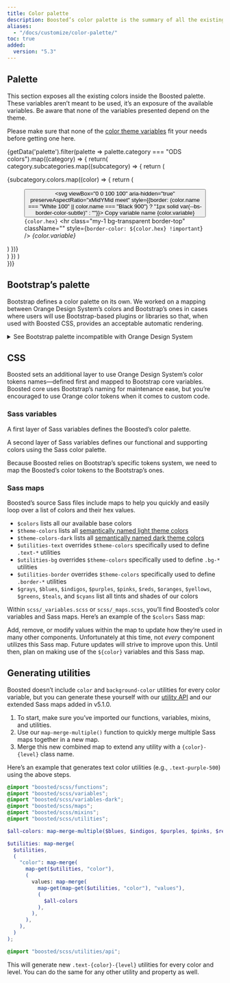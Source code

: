```yaml
---
title: Color palette
description: Boosted’s color palette is the summary of all the existing and useable colors.
aliases:
  - "/docs/customize/color-palette/"
toc: true
added:
  version: "5.3"
---
```



## Palette

This section exposes all the existing colors inside the Boosted palette. These variables aren’t meant to be used, it’s an exposure of the available variables. Be aware that none of the variables presented depend on the theme.

Please make sure that none of the [color theme variables]([[docsref:/customize/color-theme]]) fit your needs before getting one here.

{getData('palette').filter(palette => palette.category === "ODS colors").map((category) => {
  return(
    category.subcategories.map((subcategory) => {
      return (
       <div class="row row-cols-2 row-cols-md-4 row-cols-lg-6 gy-3 pb-3">
        {subcategory.colors.map((color) => {
          return (
            <figure class="mb-0" aria-label={color.name}>
              <button class="btn border-0 p-0 color-copy ratio ratio-1x1" data-clipboard-text={color.variable} data-bs-toggle="tooltip" data-bs-title="Copy to clipboard">
                <svg viewBox="0 0 100 100" aria-hidden="true" preserveAspectRatio="xMidYMid meet" style={{border: (color.name === "White 100" || color.name === "Black 900") ? "1px solid var(--bs-border-color-subtle)" : ""}}>
                  <rect fill={color.hex} width="100" height="100"/>
                </svg>
                <span class="visually-hidden">Copy variable name {color.variable}</span>
              </button>
              <figcaption class="py-1">
                <code class="user-select-all">{color.hex}</code>
                <hr class="my-1 bg-transparent border-top" className="" style={`border-color: ${color.hex} !important`} />
                <var class="user-select-all">{color.variable}</var>
              </figcaption>
            </figure>
          )
        })}
      </div>
    )
    }) 
  )  
})}

## Bootstrap’s palette

Bootstrap defines a color palette on its own. We worked on a mapping between Orange Design System’s colors and Bootstrap’s ones in cases where users will use Bootstrap-based plugins or libraries so that, when used with Boosted CSS, provides an acceptable automatic rendering.

<details>
<summary>See Bootstrap palette incompatible with Orange Design System</summary>
<br />
<h2>All colors</h2>


<DesignCalloutAlert>
Some of the colors below do not belong to the Orange Design System specifications.

Please refer to our [color palette section](#palette) and to the [Color guidelines](https://system.design.orange.com/0c1af118d/p/7059a5-colour/b/17b829) on the Orange Design System website.
</DesignCalloutAlert>


<Callout type="warning">
All Boosted colors are available as Sass variables and a Sass map in `scss/_variables.scss` file. To avoid increased file sizes, we don’t create text or background color classes for each of these variables. Instead, we choose a subset of these colors for a [theme palette](#palette).

Please note that in the Boosted colors, the indigo colors are the same as the purple ones.
</Callout>

Be sure to monitor contrast ratios as you customize colors. As shown below, we’ve added three contrast ratios to each of the main colors—one for the swatch’s current colors, one for against white, and one for against black.

<div class="row font-monospace">
{getData('colors').map((color) => {
  if (color.name !== "white" && color.name !== "gray" && color.name !== "gray-dark") {
    return (
      <div class="col-md-4 mb-3" key={color.name}>
        <div class={`p-3 mb-2 position-relative swatch-${color.name}`}>
          <strong class="d-block">${color.name}</strong>
          {color.hex}
        </div>
        {[100,200,300,400,500,600,700,800,900].map((level) => (
          <div class={`p-3 bd-${color.name}-${level}`} key={level}>
            ${color.name}-{level}
          </div>
        ))}
      </div>
    )
  }
  else if (color.name === "gray") {
    return (
      <div class="col-md-4 mb-3" key={color.name}>
        <div class="p-3 mb-2 position-relative swatch-gray-500">
          <strong class="d-block">$gray-500</strong>
          #ccc
        </div>
        {[100,200,300,400,500,600,700,800,900,950].map((level) => (
          <div class={`p-3 bd-${color.name}-${level}`} key={level}>
            ${color.name}-{level}
          </div>
        ))}
      </div>
    )
  }
})}
  <div class="col-md-4 mb-3">
    <div class="p-3 mb-2 bd-black text-white">
      <strong class="d-block">$black</strong>
      #000
    </div>
    <div class="p-3 mb-2 bd-white border">
      <strong class="d-block">$white</strong>
      #fff
    </div>
  </div>
</div>

<h3>Notes on Sass</h3>

Sass cannot programmatically generate variables, so we manually created variables for every tint and shade ourselves.

- For `$indigo`, `$purple`, `$pink`, `$teal`, and `$cyan`, we specify first 6 colors (`*-100` to `*-600`) from the Boosted palette (tokens) and build the last ones programmatically to darken our `*-600`.
- For the grays, the first 2 (`$gray-100` and `$gray-200`) are opinionated values and only the last 8 (`*-300` to `*-950`) are extracted from the Boosted palette.
- For the remaining, only the `*-500` are correct since we specify the midpoint value and use custom color functions to tint (lighten) or shade (darken) our colors vis Sass’s `mix()` color function.

Using `mix()` is not the same as `lighten()` and `darken()`—the former blends the specified color with white or black, while the latter only adjusts the lightness value of each color. The result is a much more complete suite of colors, as [shown in this CodePen demo](https://codepen.io/emdeoh/pen/zYOQOPB).

Our `tint-color()` and `shade-color()` functions use `mix()` alongside our `$theme-color-interval` variable, which specifies a stepped percentage value for each mixed color we produce. See the `scss/_functions.scss` and `scss/_variables.scss` files for the full source code.

<h3>Example</h3>

Here’s how you can use these in your Sass:

```scss
.alpha { color: $purple; }
.beta {
  color: $ods-yellow-100;
  background-color: $indigo-900;
}
```

[Color]([[docsref:/utilities/colors]]) and [background]([[docsref:/utilities/background]]) utility classes are also available for setting `color` and `background-color` using the `500` or `300` for some color values.
</details>

## CSS

Boosted sets an additional layer to use Orange Design System’s color tokens names—defined first and mapped to Bootstrap core variables.
Boosted core uses Bootstrap’s naming for maintenance ease, but you’re encouraged to use Orange color tokens when it comes to custom code.

### Sass variables

A first layer of Sass variables defines the Boosted’s color palette.

<ScssDocs name="palette" file="scss/_color-palette.scss" />

A second layer of Sass variables defines our functional and supporting colors using the Sass color palette.

<ScssDocs name="brand-colors" file="scss/_variables.scss" />

Because Boosted relies on Bootstrap’s specific tokens system, we need to map the Boosted’s color tokens to the Bootstrap’s ones.

<ScssDocs name="color-variables" file="scss/_variables.scss" />

<ScssDocs name="gray-color-variables" file="scss/_variables.scss" />

### Sass maps

Boosted’s source Sass files include maps to help you quickly and easily loop over a list of colors and their hex values.

- `$colors` lists all our available base colors
- `$theme-colors` lists all [semantically named light theme colors]([[docsref:/customize/color-theme]])
- `$theme-colors-dark` lists all [semantically named dark theme colors]([[docsref:/customize/color-theme]])
- `$utilities-text` overrides `$theme-colors` specifically used to define `.text-*` utilities
- `$utilities-bg` overrides `$theme-colors` specifically used to define `.bg-*` utilities
- `$utilities-border` overrides `$theme-colors` specifically used to define `.border-*` utilities
- `$grays`, `$blues`, `$indigos`, `$purples`, `$pinks`, `$reds`, `$oranges`, `$yellows`, `$greens`, `$teals`, and `$cyans` list all tints and shades of our colors

Within `scss/_variables.scss` or `scss/_maps.scss`, you’ll find Boosted’s color variables and Sass maps. Here’s an example of the `$colors` Sass map:

<ScssDocs name="colors-map" file="scss/_variables.scss" />

Add, remove, or modify values within the map to update how they’re used in many other components. Unfortunately at this time, not _every_ component utilizes this Sass map. Future updates will strive to improve upon this. Until then, plan on making use of the `${color}` variables and this Sass map.

## Generating utilities

<AddedIn version="5.1.0"/>

Boosted doesn’t include `color` and `background-color` utilities for every color variable, but you can generate these yourself with our [utility API]([[docsref:/utilities/api]]) and our extended Sass maps added in v5.1.0.

1. To start, make sure you’ve imported our functions, variables, mixins, and utilities.
2. Use our `map-merge-multiple()` function to quickly merge multiple Sass maps together in a new map.
3. Merge this new combined map to extend any utility with a `{color}-{level}` class name.

Here’s an example that generates text color utilities (e.g., `.text-purple-500`) using the above steps.

```scss
@import "boosted/scss/functions";
@import "boosted/scss/variables";
@import "boosted/scss/variables-dark";
@import "boosted/scss/maps";
@import "boosted/scss/mixins";
@import "boosted/scss/utilities";

$all-colors: map-merge-multiple($blues, $indigos, $purples, $pinks, $reds, $oranges, $yellows, $greens, $teals, $cyans);

$utilities: map-merge(
  $utilities,
  (
    "color": map-merge(
      map-get($utilities, "color"),
      (
        values: map-merge(
          map-get(map-get($utilities, "color"), "values"),
          (
            $all-colors
          ),
        ),
      ),
    ),
  )
);

@import "boosted/scss/utilities/api";
```

This will generate new `.text-{color}-{level}` utilities for every color and level. You can do the same for any other utility and property as well.